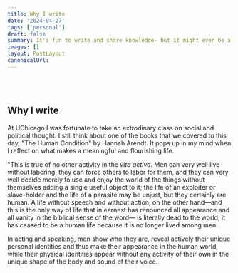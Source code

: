 ```yaml
---
title: Why I write
date: '2024-04-27'
tags: ['personal']
draft: false
summary: It's fun to write and share knowledge- but it might even be a moral imperative
images: []
layout: PostLayout
canonicalUrl:
---
```


<br></br>
## Why I write

At UChicago I was fortunate to take an extrodinary class on social and political thought. I still think about
one of the books that we covered to this day, "The Human Condition" by Hannah Arendt. It pops up in my mind when I reflect on
what makes a meaningful and flourishing life.

"This is true of no other activity in the _vita activa_. Men can
very well live without laboring, they can force others to labor for them,
and they can very well decide merely to use and enjoy the world of the things
without themselves adding a single useful object to it; the life of an exploiter
or slave-holder and the life of a parasite may be unjust, but they certainly are human.
A life without speech and without action, on the other hand—and this is the only way of life
that in earnest has renounced all appearance and all vanity in the biblical sense of the word—
is literally dead to the world; it has ceased to be a human life because it is no longer
lived among men.

In acting and speaking, men show who they are, reveal actively their unique personal identities
and thus make their appearance in the human world, while their physical identities appear without
any activity of their own in the unique shape of the body and sound of their voice.
